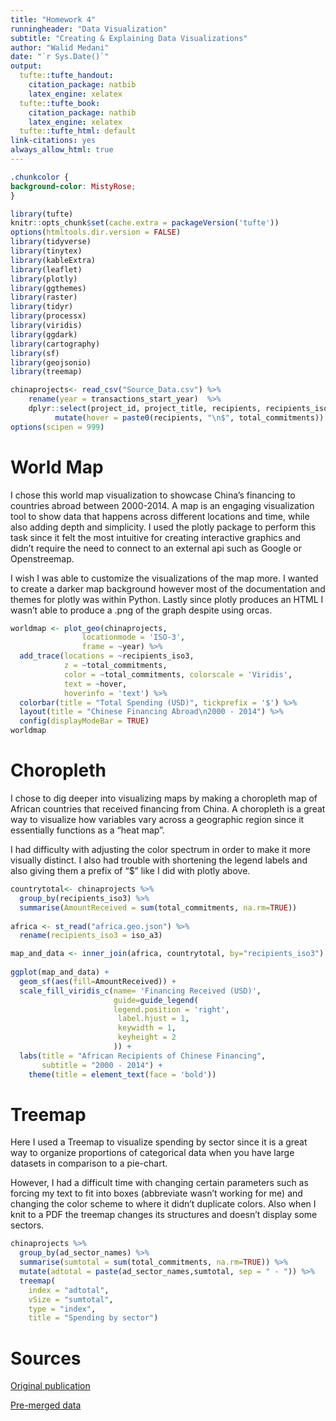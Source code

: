 ```yaml
---
title: "Homework 4"
runningheader: "Data Visualization"
subtitle: "Creating & Explaining Data Visualizations"
author: "Walid Medani"
date: "`r Sys.Date()`"
output:
  tufte::tufte_handout: 
    citation_package: natbib
    latex_engine: xelatex
  tufte::tufte_book:
    citation_package: natbib
    latex_engine: xelatex
  tufte::tufte_html: default
link-citations: yes
always_allow_html: true
---
```


```css
.chunkcolor {
background-color: MistyRose;
}
```

```r
library(tufte)
knitr::opts_chunk$set(cache.extra = packageVersion('tufte'))
options(htmltools.dir.version = FALSE)
library(tidyverse)
library(tinytex)
library(kableExtra)
library(leaflet)
library(plotly)
library(ggthemes)
library(raster)
library(tidyr)
library(processx)
library(viridis)
library(ggdark)
library(cartography)
library(sf)
library(geojsonio)
library(treemap)
```

```r
chinaprojects<- read_csv("Source_Data.csv") %>%
    rename(year = transactions_start_year)  %>%
    dplyr::select(project_id, project_title, recipients, recipients_iso3, ad_sector_codes, ad_sector_names, year, total_commitments) %>% 
          mutate(hover = paste0(recipients, "\n$", total_commitments))
options(scipen = 999)
```

# World Map

I chose this world map visualization to showcase China's financing to countries abroad between 2000-2014. A map is an engaging visualization tool to show data that happens across different locations and time, while also adding depth and simplicity. I used the plotly package to perform this task since it felt the most intuitive for creating interactive graphics and didn't require the need to connect to an external api such as Google or Openstreemap.

I wish I was able to customize the visualizations of the map more. I wanted to create a darker map background however most of the documentation and themes for plotly was within Python. Lastly since plotly produces an HTML I wasn't able to produce a .png of the graph despite using orcas.

```r
worldmap <- plot_geo(chinaprojects,
                locationmode = 'ISO-3',
                frame = ~year) %>% 
  add_trace(locations = ~recipients_iso3,
            z = ~total_commitments,
            color = ~total_commitments, colorscale = 'Viridis',
            text = ~hover,
            hoverinfo = 'text') %>%
  colorbar(title = "Total Spending (USD)", tickprefix = '$') %>%
  layout(title = "Chinese Financing Abroad\n2000 - 2014") %>%
  config(displayModeBar = TRUE)
worldmap
```

# Choropleth

I chose to dig deeper into visualizing maps by making a choropleth map of African countries that received financing from China. A choropleth is a great way to visualize how variables vary across a geographic region since it essentially functions as a "heat map".

I had difficulty with adjusting the color spectrum in order to make it more visually distinct. I also had trouble with shortening the legend labels and also giving them a prefix of "\$" like I did with plotly above.

```r
countrytotal<- chinaprojects %>% 
  group_by(recipients_iso3) %>% 
  summarise(AmountReceived = sum(total_commitments, na.rm=TRUE))
  
africa <- st_read("africa.geo.json") %>% 
  rename(recipients_iso3 = iso_a3)

map_and_data <- inner_join(africa, countrytotal, by="recipients_iso3")
  
ggplot(map_and_data) +
  geom_sf(aes(fill=AmountReceived)) +
  scale_fill_viridis_c(name= 'Financing Received (USD)',
                       guide=guide_legend(
                       legend.position = 'right',
                        label.hjust = 1,
                        keywidth = 1,
                        keyheight = 2
                       )) +
  labs(title = "African Recipients of Chinese Financing",
       subtitle = "2000 - 2014") +
    theme(title = element_text(face = 'bold'))
```

# Treemap

Here I used a Treemap to visualize spending by sector since it is a great way to organize proportions of categorical data when you have large datasets in comparison to a pie-chart.

However, I had a difficult time with changing certain parameters such as forcing my text to fit into boxes (abbreviate wasn't working for me) and changing the color scheme to where it didn't duplicate colors. Also when I knit to a PDF the treemap changes its structures and doesn't display some sectors.

```r
chinaprojects %>%
  group_by(ad_sector_names) %>% 
  summarise(sumtotal = sum(total_commitments, na.rm=TRUE)) %>%
  mutate(adtotal = paste(ad_sector_names,sumtotal, sep = " - ")) %>%
  treemap(
    index = "adtotal",
    vSize = "sumtotal",
    type = "index",
    title = "Spending by sector")
```

# Sources

[Original publication](https://www.aiddata.org/data/chinas-public-diplomacy-dashboard-dataset-version-1-0)

[Pre-merged data](https://www.aiddata.org/data/geocoded-chinese-global-official-finance-dataset)
